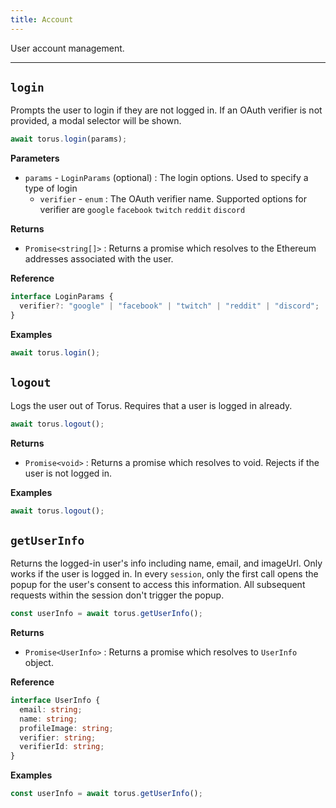 ```yaml
---
title: Account
---
```


User account management.

---

## `login`

Prompts the user to login if they are not logged in. If an OAuth verifier is not provided, a modal selector will be shown.

```javascript
await torus.login(params);
```

**Parameters**

- `params` - `LoginParams` \(optional\) : The login options. Used to specify a type of login
  - `verifier` - `enum` : The OAuth verifier name. Supported options for verifier are `google` `facebook` `twitch` `reddit` `discord`

**Returns**

- `Promise<string[]>` : Returns a promise which resolves to the Ethereum addresses associated with the user.

**Reference**

```typescript
interface LoginParams {
  verifier?: "google" | "facebook" | "twitch" | "reddit" | "discord";
}
```

**Examples**

```javascript
await torus.login();
```

## `logout`

Logs the user out of Torus. Requires that a user is logged in already.

```javascript
await torus.logout();
```

**Returns**

- `Promise<void>` : Returns a promise which resolves to void. Rejects if the user is not logged in.

**Examples**

```javascript
await torus.logout();
```

## `getUserInfo`

Returns the logged-in user's info including name, email, and imageUrl. Only works if the user is logged in. In every `session`, only the first call
opens the popup for the user's consent to access this information. All subsequent requests within the session don't trigger the popup.

```javascript
const userInfo = await torus.getUserInfo();
```

**Returns**

- `Promise<UserInfo>` : Returns a promise which resolves to `UserInfo` object.

**Reference**

```typescript
interface UserInfo {
  email: string;
  name: string;
  profileImage: string;
  verifier: string;
  verifierId: string;
}
```

**Examples**

```javascript
const userInfo = await torus.getUserInfo();
```
